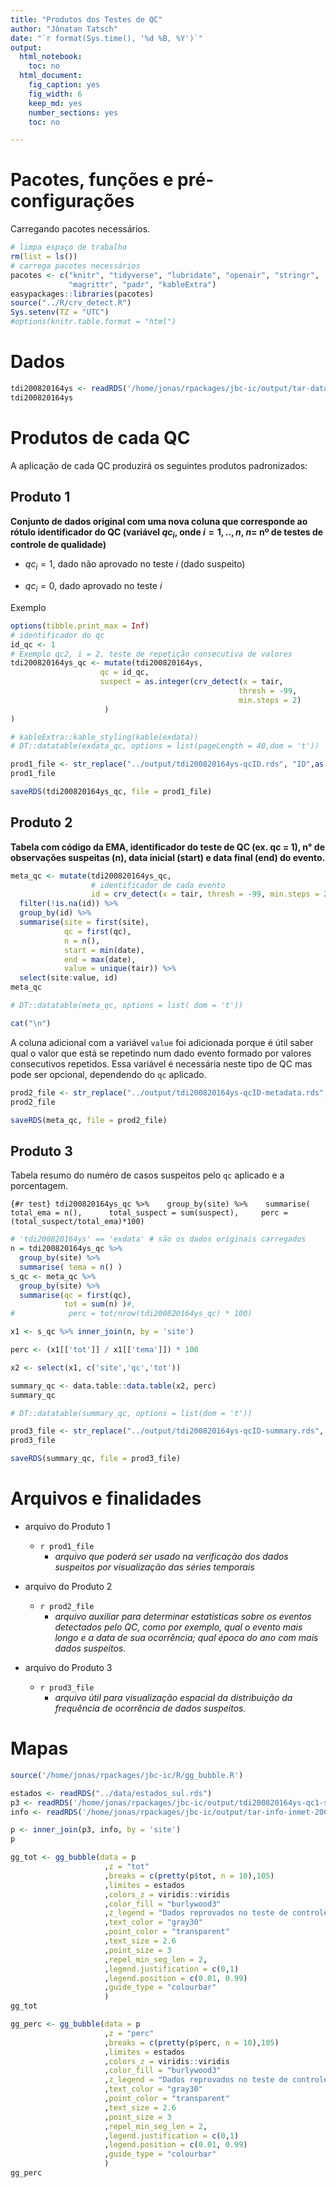 ```yaml
---
title: "Produtos dos Testes de QC"
author: "Jônatan Tatsch"
date: "`r format(Sys.time(), '%d %B, %Y')`"
output:
  html_notebook:
    toc: no
  html_document:
    fig_caption: yes
    fig_width: 6
    keep_md: yes
    number_sections: yes
    toc: no

---
```


# Pacotes, funções e pré-configurações

Carregando pacotes necessários.

```r
# limpa espaço de trabalho
rm(list = ls()) 
# carrega pacotes necessários
pacotes <- c("knitr", "tidyverse", "lubridate", "openair", "stringr", 
             "magrittr", "padr", "kableExtra")
easypackages::libraries(pacotes)
source("../R/crv_detect.R")
Sys.setenv(TZ = "UTC")
#options(knitr.table.format = "html")
```

# Dados 

```r
tdi200820164ys <- readRDS('/home/jonas/rpackages/jbc-ic/output/tar-data-inmet-2008-2016-4yrs-south.rds') %>% arrange(site) %>% select(c('site','date','tair'))
tdi200820164ys
```


# Produtos de cada QC 

A aplicação de cada QC produzirá os seguintes produtos padronizados:

## Produto 1

 **Conjunto de dados original com uma nova coluna que corresponde ao rótulo identificador do QC (variável $qc_{i}$, onde $i=1,..,n$, $n =$ nº de testes de controle de qualidade)**
    
  - $qc_{i}=1$, dado não aprovado no teste $i$ (dado suspeito)
  
  - $qc_{i}=0$, dado aprovado no teste $i$

Exemplo

```r
options(tibble.print_max = Inf)
# identificador do qc
id_qc <- 1
# Exemplo qc2, i = 2, teste de repetição consecutiva de valores 
tdi200820164ys_qc <- mutate(tdi200820164ys,
                    qc = id_qc,
                    suspect = as.integer(crv_detect(x = tair, 
                                                   thresh = -99,
                                                   min.steps = 2)
                     )
)

# kableExtra::kable_styling(kable(exdata))
# DT::datatable(exdata_qc, options = list(pageLength = 40,dom = 't'))
```

```r
prod1_file <- str_replace("../output/tdi200820164ys-qcID.rds", "ID",as.character(id_qc))
prod1_file
```


```r
saveRDS(tdi200820164ys_qc, file = prod1_file)
```


## Produto 2

**Tabela com código da EMA, identificador do teste de QC (ex. qc = 1), n° de observações suspeitas (n), data inicial (start) e data final (end) do evento.**


```r
meta_qc <- mutate(tdi200820164ys_qc, 
                  # identificador de cada evento
                  id = crv_detect(x = tair, thresh = -99, min.steps = 2, numerate = TRUE)) %>%
  filter(!is.na(id)) %>%
  group_by(id) %>%
  summarise(site = first(site),
            qc = first(qc),
            n = n(),
            start = min(date), 
            end = max(date),
            value = unique(tair)) %>%
  select(site:value, id)
meta_qc

# DT::datatable(meta_qc, options = list( dom = 't'))
```

```r
cat("\n")
```

A coluna adicional com a variável `value` foi adicionada porque é útil saber qual o valor que está se repetindo num dado evento formado por valores consecutivos repetidos. Essa variável é necessária neste tipo de QC mas pode ser opcional, dependendo do `qc` aplicado.

```r
prod2_file <- str_replace("../output/tdi200820164ys-qcID-metadata.rds", "ID", as.character(id_qc))
prod2_file
```

```r
saveRDS(meta_qc, file = prod2_file)
```

## Produto 3

Tabela resumo do numéro de casos suspeitos pelo `qc` aplicado e a porcentagem.

```{#r test}
tdi200820164ys_qc %>% 
  group_by(site) %>% 
  summarise(
    total_ema = n(), 
    total_suspect = sum(suspect),
    perc = (total_suspect/total_ema)*100)
```

```r
# 'tdi200820164ys' == 'exdata' # são os dados originais carregados
n = tdi200820164ys_qc %>% 
  group_by(site) %>% 
  summarise( tema = n() )
s_qc <- meta_qc %>%
  group_by(site) %>%
  summarise(qc = first(qc),
            tot = sum(n) )#,
#            perc = tot/nrow(tdi200820164ys_qc) * 100)

x1 <- s_qc %>% inner_join(n, by = 'site')

perc <- (x1[['tot']] / x1[['tema']]) * 100

x2 <- select(x1, c('site','qc','tot'))

summary_qc <- data.table::data.table(x2, perc)
summary_qc

# DT::datatable(summary_qc, options = list(dom = 't'))
```

```r
prod3_file <- str_replace("../output/tdi200820164ys-qcID-summary.rds", "ID", as.character(id_qc))
prod3_file
```

```r
saveRDS(summary_qc, file = prod3_file)
```

# Arquivos e finalidades

- arquivo do Produto 1

    - `r prod1_file`
        - *arquivo que poderá ser usado na verificação dos dados suspeitos por visualização das séries temporais*
        

- arquivo do Produto 2

    - `r prod2_file`
        - *arquivo auxiliar para determinar estatísticas sobre os eventos detectados pelo QC, como por exemplo, qual o evento mais longo e a data de sua ocorrência; qual época do ano com mais dados suspeitos.*

- arquivo do Produto 3

    - `r prod3_file`
        - *arquivo útil para visualização espacial da distribuição da frequência de ocorrência de dados suspeitos.*

# Mapas

```r
source('/home/jonas/rpackages/jbc-ic/R/gg_bubble.R')

estados <- readRDS("../data/estados_sul.rds")
p3 <- readRDS('/home/jonas/rpackages/jbc-ic/output/tdi200820164ys-qc1-summary.rds')
info <- readRDS('/home/jonas/rpackages/jbc-ic/output/tar-info-inmet-2008-2016-4yrs-south.rds')

p <- inner_join(p3, info, by = 'site')
p
```


```r
gg_tot <- gg_bubble(data = p
                     ,z = "tot"
                     ,breaks = c(pretty(p$tot, n = 10),105)
                     ,limites = estados
                     ,colors_z = viridis::viridis
                     ,color_fill = "burlywood3"
                     ,z_legend = "Dados reprovados no teste de controle de qualidade 1"
                     ,text_color = "gray30"
                     ,point_color = "transparent"
                     ,text_size = 2.6
                     ,point_size = 3
                     ,repel_min_seg_len = 2,
                     ,legend.justification = c(0,1) 
                     ,legend.position = c(0.01, 0.99)
                     ,guide_type = "colourbar"
                     )
gg_tot
```


```r
gg_perc <- gg_bubble(data = p
                     ,z = "perc"
                     ,breaks = c(pretty(p$perc, n = 10),105)
                     ,limites = estados
                     ,colors_z = viridis::viridis
                     ,color_fill = "burlywood3"
                     ,z_legend = "Dados reprovados no teste de controle de qualidade 1 (%)"
                     ,text_color = "gray30"
                     ,point_color = "transparent"
                     ,text_size = 2.6
                     ,point_size = 3
                     ,repel_min_seg_len = 2,
                     ,legend.justification = c(0,1) 
                     ,legend.position = c(0.01, 0.99)
                     ,guide_type = "colourbar"
                     )
gg_perc
```

